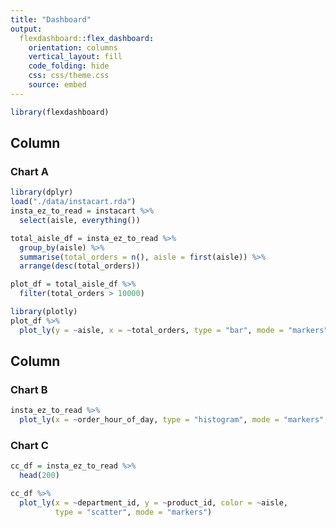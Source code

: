 ```yaml
---
title: "Dashboard"
output: 
  flexdashboard::flex_dashboard:
    orientation: columns
    vertical_layout: fill
    code_folding: hide
    css: css/theme.css
    source: embed
---
```


```r
library(flexdashboard)
```

Column {data-width=650}
-----------------------------------------------------------------------

### Chart A

```r
library(dplyr)
load("./data/instacart.rda")
insta_ez_to_read = instacart %>% 
  select(aisle, everything())

total_aisle_df = insta_ez_to_read %>% 
  group_by(aisle) %>% 
  summarise(total_orders = n(), aisle = first(aisle)) %>%
  arrange(desc(total_orders))

plot_df = total_aisle_df %>% 
  filter(total_orders > 10000)

library(plotly)
plot_df %>% 
  plot_ly(y = ~aisle, x = ~total_orders, type = "bar", mode = "markers", marker = list(color = '#795E4B'))
```

Column {data-width=350}
-----------------------------------------------------------------------

### Chart B

```r
insta_ez_to_read %>% 
  plot_ly(x = ~order_hour_of_day, type = "histogram", mode = "markers", marker = list(color = '#AF8B73'))
```

### Chart C

```r
cc_df = insta_ez_to_read %>% 
  head(200)

cc_df %>%
  plot_ly(x = ~department_id, y = ~product_id, color = ~aisle,  
          type = "scatter", mode = "markers")
```